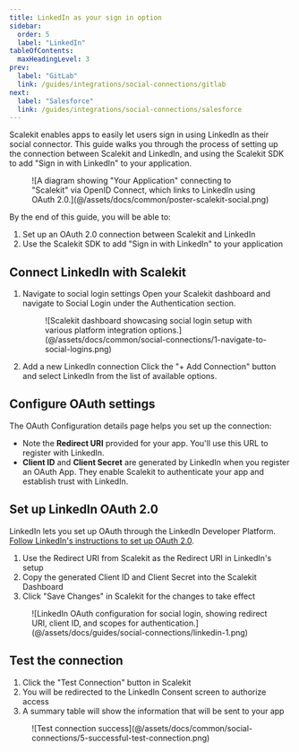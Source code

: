 ```yaml
---
title: LinkedIn as your sign in option
sidebar:
  order: 5
  label: "LinkedIn"
tableOfContents:
  maxHeadingLevel: 3
prev:
  label: "GitLab"
  link: /guides/integrations/social-connections/gitlab
next:
  label: "Salesforce"
  link: /guides/integrations/social-connections/salesforce
---
```



Scalekit enables apps to easily let users sign in using LinkedIn as their social connector. This guide walks you through the process of setting up the connection between Scalekit and LinkedIn, and using the Scalekit SDK to add "Sign in with LinkedIn" to your application.

<figure>
  ![A diagram showing "Your Application" connecting to "Scalekit" via OpenID Connect, which links to LinkedIn using OAuth 2.0.](@/assets/docs/common/poster-scalekit-social.png)
</figure>

By the end of this guide, you will be able to:

1. Set up an OAuth 2.0 connection between Scalekit and LinkedIn
2. Use the Scalekit SDK to add "Sign in with LinkedIn" to your application

## Connect LinkedIn with Scalekit

<Steps>

1. Navigate to social login settings
   Open your Scalekit dashboard and navigate to Social Login under the Authentication section.

   <figure>
     ![Scalekit dashboard showcasing social login setup with various platform integration options.](@/assets/docs/common/social-connections/1-navigate-to-social-logins.png)
   </figure>

2. Add a new LinkedIn connection
   Click the "+ Add Connection" button and select LinkedIn from the list of available options.

</Steps>

## Configure OAuth settings

The OAuth Configuration details page helps you set up the connection:

- Note the **Redirect URI** provided for your app. You'll use this URL to register with LinkedIn.
- **Client ID** and **Client Secret** are generated by LinkedIn when you register an OAuth App. They enable Scalekit to authenticate your app and establish trust with LinkedIn.

## Set up LinkedIn OAuth 2.0

LinkedIn lets you set up OAuth through the LinkedIn Developer Platform.
<a href="https://learn.microsoft.com/en-us/linkedin/shared/authentication/authorization-code-flow?tabs=HTTPS1" target="_blank">Follow LinkedIn's instructions to set up OAuth 2.0</a>.

<Steps>

1. Use the Redirect URI from Scalekit as the Redirect URI in LinkedIn's setup
2. Copy the generated Client ID and Client Secret into the Scalekit Dashboard
3. Click "Save Changes" in Scalekit for the changes to take effect

</Steps>

<figure>
  ![LinkedIn OAuth configuration for social login, showing redirect URI, client ID, and scopes for authentication.](@/assets/docs/guides/social-connections/linkedin-1.png)
</figure>

## Test the connection

<Steps>

1. Click the "Test Connection" button in Scalekit
2. You will be redirected to the LinkedIn Consent screen to authorize access
3. A summary table will show the information that will be sent to your app

</Steps>

<figure>
  ![Test connection success](@/assets/docs/common/social-connections/5-successful-test-connection.png)
</figure>
